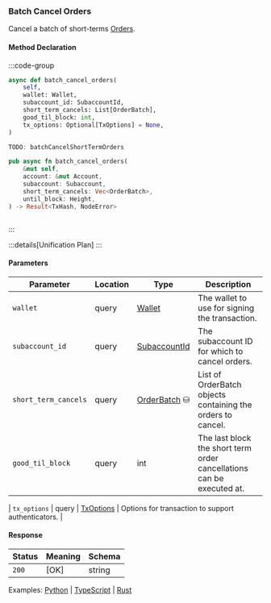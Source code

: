 ### Batch Cancel Orders

Cancel a batch of short-terms [Orders].

[Orders]: https://docs.rs/dydx-proto/0.2.0/x86_64-unknown-linux-gnu/dydx_proto/dydxprotocol/clob/struct.Order.html

#### Method Declaration

:::code-group

```python [Python]
async def batch_cancel_orders(
    self,
    wallet: Wallet,
    subaccount_id: SubaccountId,
    short_term_cancels: List[OrderBatch],
    good_til_block: int,
    tx_options: Optional[TxOptions] = None,
)
```

```typescript [TypeScript]
TODO: batchCancelShortTermOrders
```

```rust [Rust]
pub async fn batch_cancel_orders(
    &mut self,
    account: &mut Account,
    subaccount: Subaccount,
    short_term_cancels: Vec<OrderBatch>,
    until_block: Height,
) -> Result<TxHash, NodeError>
```

```url [API]
```

:::

:::details[Unification Plan]
:::

#### Parameters

| Parameter             | Location  | Type              | Description                                                           |
| --------------------- | --------- | ----------------- | --------------------------------------------------------------------- |
| `wallet`              | query     | [Wallet]          | The wallet to use for signing the transaction.                        |
| `subaccount_id`       | query     | [SubaccountId]    | The subaccount ID for which to cancel orders.                         |
| `short_term_cancels`  | query     | [OrderBatch] ⛁   | List of OrderBatch objects containing the orders to cancel.            |
| `good_til_block`      | query     | int               | The last block the short term order cancellations can be executed at. |

| `tx_options`          | query     | [TxOptions]       | Options for transaction to support authenticators.                    |

#### Response

| Status | Meaning     | Schema |
| ------ | ----------- | ------ |
| `200`  | [OK]        | string |

Examples: [Python] | [TypeScript] | [Rust]

[Python]: https://github.com/dydxprotocol/v4-clients/blob/main/v4-client-py-v2/examples/batch_cancel_example.py
[TypeScript]: https://github.com/dydxprotocol/v4-clients/blob/main/v4-client-js/examples/batch_cancel_orders_example.ts
[Rust]:https://github.com/dydxprotocol/v4-clients/blob/main/v4-client-rs/client/examples/batch_cancel_orders.rs

[Wallet]: /types/wallet
[SubaccountId]: /types/subaccount_id
[OrderBatch]: /types/order_batch
[TxOptions]: /types/tx_options